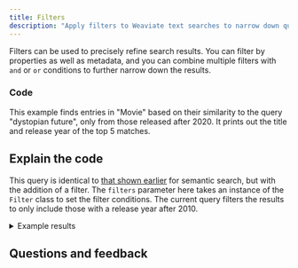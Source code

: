 ```yaml
---
title: Filters
description: "Apply filters to Weaviate text searches to narrow down query results."
---
```



Filters can be used to precisely refine search results. You can filter by properties as well as metadata, and you can combine multiple filters with `and` or `or` conditions to further narrow down the results.

### <i class="fa-solid fa-code"></i> Code

This example finds entries in "Movie" based on their similarity to the query "dystopian future", only from those released after 2020. It prints out the title and release year of the top 5 matches.

<FilteredTextBlock
  text={TSCode}
  startMarker="// FilteredSemanticSearch"
  endMarker="// END FilteredSemanticSearch"
  language="ts"
/>

## <i class="fa-solid fa-chalkboard"></i> Explain the code

This query is identical to [that shown earlier](./10_semantic.mdx) for semantic search, but with the addition of a filter. The `filters` parameter here takes an instance of the `Filter` class to set the filter conditions. The current query filters the results to only include those with a release year after 2010.

<details>
  <summary>Example results</summary>

```text
Dune 2021
Distance to query: 0.199

Tenet 2020
Distance to query: 0.200

Mission: Impossible - Dead Reckoning Part One 2023
Distance to query: 0.207

Onward 2020
Distance to query: 0.214

Jurassic World Dominion 2022
Distance to query: 0.216
```

</details>


## Questions and feedback


<DocsFeedback/>
